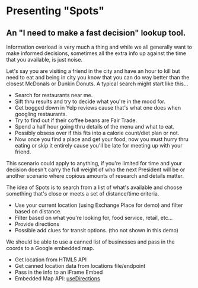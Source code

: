 <Meta title="Example/Introduction" />

# Presenting "Spots"

<div><h2> An "I need to make a fast decision" lookup tool.</h2></div>

<div style={{width: '600px'}}>
  <p style={{fontSize: '18px'}}>
    Information overload is very much a thing and while we all generally want to make informed decisions, sometimes all the extra info up against the time that you available, is just noise.
  </p>
  <p style={{fontSize: '18px'}}>
    Let's say you are visiting a friend in the city and have an hour to kill but need to eat and being in city you know that you can do way better than the closest McDonals or Dunkin Donuts. A typical search might start like this&hellip;
    <ul>
      <li>Search for restaurants near me.</li>
      <li>Sift thru results and try to decide what you're in the mood for.</li>
      <li>Get bogged down in Yelp reviews cause that's what one does when googling restaurants.</li>
      <li>Try to find out if their coffee beans are Fair Trade.</li>
      <li>Spend a half hour going thru details of the menu and what to eat.</li>
      <li>Possibly obsess over if this fits into a calorie count/diet plan or not.</li>
      <li>Now once you find a place and get your food, now you must hurry thru eating or skip it entirely cause you'll be late for meeting up with your friend.</li>
    </ul>
  </p>
    <p style={{fontSize: '18px'}}>This scenario could apply to anything, if you're limited for time and your decision doesn't carry the full weight of who the next President will be or another scenario where copious amounts of research and details matter.</p>
    <p style={{fontSize: '18px'}}>
      The idea of Spots is to search from a list of what's available and choose something that's close or meets a set of distance/time criteria.
      <ul>
        <li>Use your current location (using Exchange Place for demo) and filter based on distance.</li>
        <li>Filter based on what you're looking for, food service, retail, etc...</li>
        <li>Provide directions</li>
        <li>Possible add clues for transit options. (tho not shown in this demo)</li>
      </ul>
    </p>
    <p style={{fontSize: '18px'}}>
      We should be able to use a canned list of businesses and pass in the coords to a Google embedded map.
      <ul>
        <li>Get location from HTML5 API</li>
        <li>Get canned location data from locations file/endpoint</li>
        <li>Pass in the info to an iFrame Embed</li>
        <li>Embedded Map API: <a href="https://developers.google.com/maps/documentation/embed/embedding-map">useDirections</a></li>
      </ul>
    </p>    
</div>
